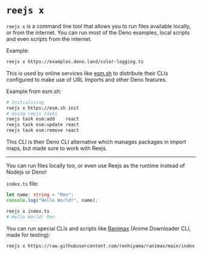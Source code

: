 # `reejs x`

`reejs x` is a command line tool that allows you to run files available locally, or from the internet.
You can run most of the Deno examples, local scripts and even scripts from the internet.

Example:
```sh
reejs x https://examples.deno.land/color-logging.ts
```

This is used by online services like [esm.sh](https://esm.sh/#cli:~:text=The%20CLI%20script%20works%20with%20Node/Bun%20via%20Reejs%3A) to distribute their CLIs configured to make use of URL Imports and other Deno features.

Example from esm.sh:
```sh
# Initializing
reejs x https://esm.sh init
# Using reejs tasks
reejs task esm:add    react
reejs task esm:update react
reejs task esm:remove react
```

This CLI is their Deno CLI alternative which manages packages in import maps, but made sure to work with Reejs.

---

You can run files locally too, or even use Reejs as the runtime instead of Nodejs or Deno!

`index.ts` file:
```ts
let name: string = "Ren";
console.log("Hello World!", name);
```

```sh
reejs x index.ts
# Hello World! Ren
```

You can run special CLIs and scripts like [Ranimax](https://github.com/renhiyama/ranimax) (Anime Downloader CLI, made for testing):

```sh
reejs x https://raw.githubusercontent.com/renhiyama/ranimax/main/index.js
```